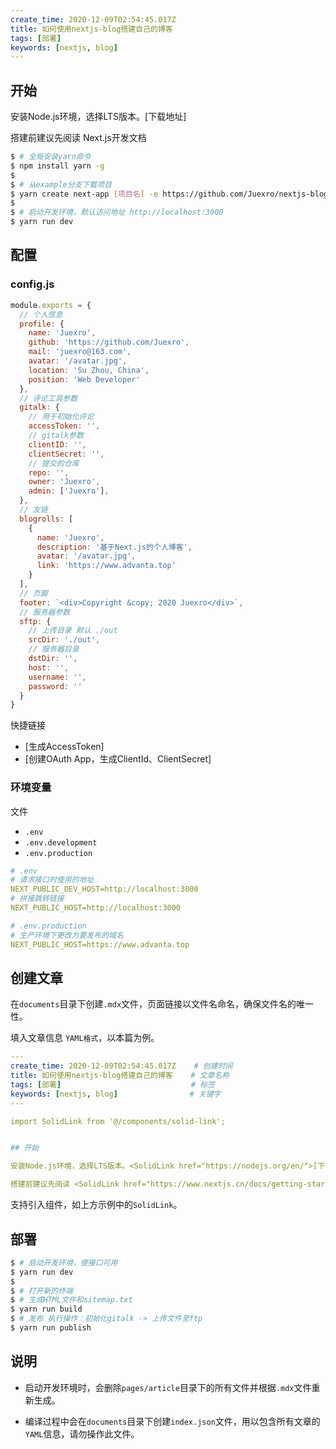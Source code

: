 ```yaml
---
create_time: 2020-12-09T02:54:45.017Z
title: 如何使用nextjs-blog搭建自己的博客
tags: [部署]
keywords: [nextjs, blog]
---
```



## 开始

安装Node.js环境，选择LTS版本。<SolidLink href="https://nodejs.org/en/">[下载地址]</SolidLink>

搭建前建议先阅读 <SolidLink href="https://www.nextjs.cn/docs/getting-started">Next.js开发文档</SolidLink>

```bash
$ # 全局安装yarn命令
$ npm install yarn -g
$
$ # 从example分支下载项目
$ yarn create next-app [项目名] -e https://github.com/Juexro/nextjs-blog/tree/example
$
$ # 启动开发环境，默认访问地址 http://localhost:3000
$ yarn run dev
```

## 配置

### config.js
```js
module.exports = {
  // 个人信息
  profile: {
    name: 'Juexro',
    github: 'https://github.com/Juexro',
    mail: 'juexro@163.com',
    avatar: '/avatar.jpg',
    location: 'Su Zhou, China',
    position: 'Web Developer'
  },
  // 评论工具参数
  gitalk: {
    // 用于初始化评论
    accessToken: '',
    // gitalk参数
    clientID: '',
    clientSecret: '',
    // 提交的仓库
    repo: '',
    owner: 'Juexro',
    admin: ['Juexro'],
  },
  // 友链
  blogrolls: [
    {
      name: 'Juexro',
      description: '基于Next.js的个人博客',
      avatar: '/avatar.jpg',
      link: 'https://www.advanta.top'
    }
  ],
  // 页脚
  footer: `<div>Copyright &copy; 2020 Juexro</div>`,
  // 服务器参数
  sftp: {
    // 上传目录 默认 ./out
    srcDir: './out',
    // 服务器目录
    dstDir: '',
    host: '',
    username: '',
    password: ''
  }
}
```

快捷链接
  + <SolidLink href="https://github.com/settings/tokens">[生成AccessToken]</SolidLink>
  + <SolidLink href="https://github.com/settings/developers">[创建OAuth App，生成ClientId、ClientSecret]</SolidLink>

### 环境变量

文件
 + `.env`
 + `.env.development`
 + `.env.production`

```yaml
# .env
# 请求接口时使用的地址
NEXT_PUBLIC_DEV_HOST=http://localhost:3000
# 拼接跳转链接
NEXT_PUBLIC_HOST=http://localhost:3000

# .env.production
# 生产环境下更改为要发布的域名
NEXT_PUBLIC_HOST=https://www.advanta.top
```


## 创建文章

在`documents`目录下创建`.mdx`文件，页面链接以文件名命名，确保文件名的唯一性。

填入文章信息 `YAML格式`，以本篇为例。
```yaml
---
create_time: 2020-12-09T02:54:45.017Z    # 创建时间
title: 如何使用nextjs-blog搭建自己的博客    # 文章名称
tags: [部署]                             # 标签
keywords: [nextjs, blog]                # 关键字
---

import SolidLink from '@/components/solid-link';


## 开始

安装Node.js环境，选择LTS版本。<SolidLink href="https://nodejs.org/en/">[下载地址]</SolidLink>

搭建前建议先阅读 <SolidLink href="https://www.nextjs.cn/docs/getting-started">Next.js开发文档</SolidLink>
```

支持引入组件，如上方示例中的`SolidLink`。

## 部署

```bash
$ # 启动开发环境，使接口可用
$ yarn run dev
$ 
$ # 打开新的终端
$ # 生成HTML文件和sitemap.txt
$ yarn run build
$ # 发布 执行操作：初始化gitalk -> 上传文件至ftp
$ yarn run publish
```

## 说明

+ 启动开发环境时，会删除`pages/article`目录下的所有文件并根据`.mdx`文件重新生成。

+ 编译过程中会在`documents`目录下创建`index.json`文件，用以包含所有文章的`YAML`信息，请勿操作此文件。
